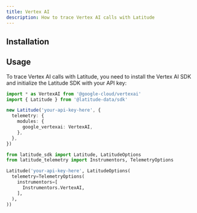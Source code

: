 ```yaml
---
title: Vertex AI
description: How to trace Vertex AI calls with Latitude
---
```


## Installation


<Installation />

## Usage

To trace Vertex AI calls with Latitude, you need to install the Vertex AI SDK
and initialize the Latitude SDK with your API key:

<CodeGroup>

```typescript Javascript
import * as VertexAI from '@google-cloud/vertexai'
import { Latitude } from '@latitude-data/sdk'

new Latitude('your-api-key-here', {
  telemetry: {
    modules: {
      google_vertexai: VertexAI,
    },
  },
})
```

```python Python
from latitude_sdk import Latitude, LatitudeOptions
from latitude_telemetry import Instrumentors, TelemetryOptions

Latitude('your-api-key-here', LatitudeOptions(
  telemetry=TelemetryOptions(
    instrumentors=[
      Instrumentors.VertexAI,
    ],
  ),
))
```

</CodeGroup>
